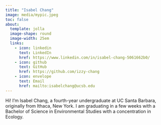 ```yaml
---
title: "Isabel Chang"
image: media/mypic.jpeg
toc: false
about:
  template: jolla
  image-shape: round
  image-width: 25em
  links:
    - icon: linkedin
      text: LinkedIn
      href: https://www.linkedin.com/in/isabel-chang-5061662b0/
    - icon: github
      text: GitHub
      href: https://github.com/izzy-chang
    - icon: envelope
      text: Email
      href: mailto:isabelchang@ucsb.edu
---
```


Hi! I'm Isabel Chang, a fourth-year undergraduate at UC Santa Barbara, originally from Ithaca, New York. I am graduating in a few weeks with a Bachelor of Science in Environmental Studies with a concentration in Ecology.
